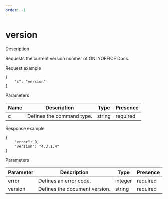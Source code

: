 ```yaml
---
order: -1
---
```

# [](/editors/command/)version

Description

Requests the current version number of ONLYOFFICE Docs.

Request example

```
{
    "c": "version"
}
```

Parameters

| Name | Description               | Type   | Presence |
| ---- | ------------------------- | ------ | -------- |
| c    | Defines the command type. | string | required |

Response example

```
{
    "error": 0,
    "version": "4.3.1.4"
}
```

Parameters

| Parameter | Description                   | Type    | Presence |
| --------- | ----------------------------- | ------- | -------- |
| error     | Defines an error code.        | integer | required |
| version   | Defines the document version. | string  | required |
